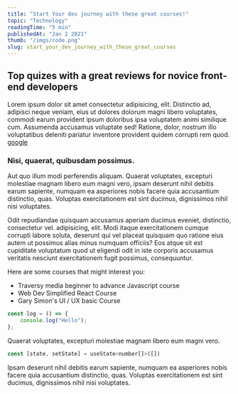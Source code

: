```yaml
---
title: "Start Your dev journey with these great courses!"
topic: "Technology"
readingTime: "5 min"
publishedAt: "Jan 2 2021"
thumb: "/imgs/code.png"
slug: start_your_dev_journey_with_these_great_courses
---
```


## Top quizes with a great reviews for novice front-end developers

Lorem ipsum dolor sit amet consectetur adipisicing, elit. Distinctio ad, adipisci neque veniam, eius ut dolores dolorum magni libero voluptates, commodi earum provident ipsum doloribus ipsa voluptatem animi similique cum. Assumenda accusamus voluptate sed! Ratione, dolor, nostrum illo voluptatibus deleniti pariatur inventore provident quidem corrupti rem quod. [google](https://google.com)

### Nisi, quaerat, quibusdam possimus.

Aut quo illum modi perferendis aliquam. Quaerat voluptates, excepturi molestiae magnam libero eum magni vero, ipsam deserunt nihil debitis earum sapiente, numquam ea asperiores nobis facere quia accusantium distinctio, quas. Voluptas exercitationem est sint ducimus, dignissimos nihil nisi voluptates.

Odit repudiandae quisquam accusamus aperiam ducimus eveniet, distinctio, consectetur vel. adipisicing, elit. Modi itaque exercitationem cumque corrupti labore soluta, deserunt qui vel placeat quisquam quo ratione eius autem ut possimus alias minus numquam officiis? Eos atque sit est cupiditate voluptatum quod ut eligendi odit in iste corporis accusamus veritatis nesciunt exercitationem fugit possimus, consequuntur.

Here are some courses that might interest you:

-   Traversy media beginner to advance Javascript course
-   Web Dev Simplified React Course
-   Gary Simon's UI / UX basic Course

```javascript
const log = () => {
    console.log("Hello");
};
```

Quaerat voluptates, excepturi molestiae magnam libero eum magni vero.

```javascript
const [state, setState] = useState<number[]>([])
```

Ipsam deserunt nihil debitis earum sapiente, numquam ea asperiores nobis facere quia accusantium distinctio, quas. Voluptas exercitationem est sint ducimus, dignissimos nihil nisi voluptates.
